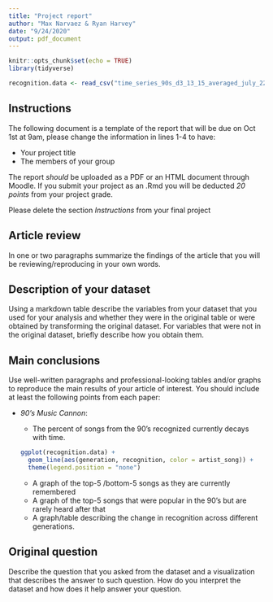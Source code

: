 ```yaml
---
title: "Project report"
author: "Max Narvaez & Ryan Harvey"
date: "9/24/2020"
output: pdf_document
---
```


```r
knitr::opts_chunk$set(echo = TRUE)
library(tidyverse)

recognition.data <- read_csv("time_series_90s_d3_13_15_averaged_july_22.csv")
```

## Instructions

The following document is a template of the report that will be due on Oct 1st at 9am, please change the information in lines 1-4 to have:

* Your project title
* The members of your group

The report *should* be uploaded as a PDF or an HTML document through Moodle. If you submit your project as an .Rmd you will be deducted *20 points* from your project grade.

Please delete the section *Instructions* from your final project

## Article review

In one or two paragraphs summarize the findings of the article that you will be reviewing/reproducing in your own words.

## Description of your dataset

Using a markdown table describe the variables from your dataset that you used for your analysis and whether they were in the original table or were obtained by transforming the original dataset. For variables that were not in the original dataset, briefly describe how you obtain them.

## Main conclusions 

Use well-written paragraphs and professional-looking tables and/or graphs to reproduce the main results of your article of interest. You should include at least the following points from each paper:

* *90's Music Cannon*:

    * The percent of songs from the 90's recognized currently decays with time.
```r
ggplot(recognition.data) +
    geom_line(aes(generation, recognition, color = artist_song)) +
    theme(legend.position = "none")
```
    * A graph of the top-5 /bottom-5 songs as they are currently remembered
    * A graph of the top-5 songs that were popular in the 90's but are rarely heard after that
    * A graph/table describing the change in recognition across different generations.
    
## Original question

Describe the question that you asked from the dataset and a visualization that describes the answer to such question. How do you interpret the dataset and how does it help answer your question.

    
    